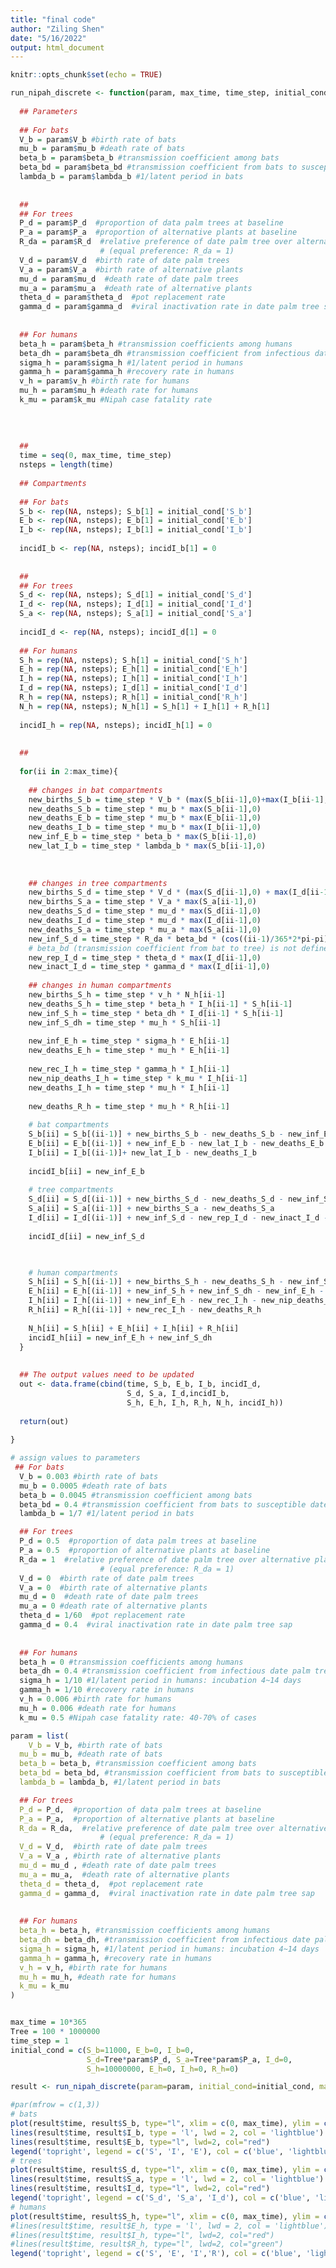 ```yaml
---
title: "final code"
author: "Ziling Shen"
date: "5/16/2022"
output: html_document
---
```


```r
knitr::opts_chunk$set(echo = TRUE)
```


```r
run_nipah_discrete <- function(param, max_time, time_step, initial_cond){
  
  ## Parameters
  
  ## For bats
  V_b = param$V_b #birth rate of bats
  mu_b = param$mu_b #death rate of bats
  beta_b = param$beta_b #transmission coefficient among bats
  beta_bd = param$beta_bd #transmission coefficient from bats to susceptible date palm trees
  lambda_b = param$lambda_b #1/latent period in bats
  
  
  ##
  ## For trees
  P_d = param$P_d  #proportion of data palm trees at baseline
  P_a = param$P_a  #proportion of alternative plants at baseline
  R_da = param$R_d  #relative preference of date palm tree over alternative plant 
                    # (equal preference: R_da = 1)
  V_d = param$V_d  #birth rate of date palm trees
  V_a = param$V_a  #birth rate of alternative plants
  mu_d = param$mu_d  #death rate of date palm trees
  mu_a = param$mu_a  #death rate of alternative plants
  theta_d = param$theta_d  #pot replacement rate 
  gamma_d = param$gamma_d  #viral inactivation rate in date palm tree sap
  
  
  ## For humans
  beta_h = param$beta_h #transmission coefficients among humans
  beta_dh = param$beta_dh #transmission coefficient from infectious date palm trees to humans
  sigma_h = param$sigma_h #1/latent period in humans
  gamma_h = param$gamma_h #recovery rate in humans
  v_h = param$v_h #birth rate for humans
  mu_h = param$mu_h #death rate for humans
  k_mu = param$k_mu #Nipah case fatality rate
  
  
  
  
  ##
  time = seq(0, max_time, time_step)
  nsteps = length(time)
  
  ## Compartments 
  
  ## For bats
  S_b <- rep(NA, nsteps); S_b[1] = initial_cond['S_b']
  E_b <- rep(NA, nsteps); E_b[1] = initial_cond['E_b']
  I_b <- rep(NA, nsteps); I_b[1] = initial_cond['I_b']
  
  incidI_b <- rep(NA, nsteps); incidI_b[1] = 0
  
  
  ##
  ## For trees
  S_d <- rep(NA, nsteps); S_d[1] = initial_cond['S_d']
  I_d <- rep(NA, nsteps); I_d[1] = initial_cond['I_d']
  S_a <- rep(NA, nsteps); S_a[1] = initial_cond['S_a']
  
  incidI_d <- rep(NA, nsteps); incidI_d[1] = 0
  
  ## For humans 
  S_h = rep(NA, nsteps); S_h[1] = initial_cond['S_h']
  E_h = rep(NA, nsteps); E_h[1] = initial_cond['E_h']
  I_h = rep(NA, nsteps); I_h[1] = initial_cond['I_h']
  I_d = rep(NA, nsteps); I_d[1] = initial_cond['I_d']
  R_h = rep(NA, nsteps); R_h[1] = initial_cond['R_h']
  N_h = rep(NA, nsteps); N_h[1] = S_h[1] + I_h[1] + R_h[1]
  
  incidI_h = rep(NA, nsteps); incidI_h[1] = 0
  
  
  ##
  
  for(ii in 2:max_time){
    
    ## changes in bat compartments
    new_births_S_b = time_step * V_b * (max(S_b[ii-1],0)+max(I_b[ii-1],0))
    new_deaths_S_b = time_step * mu_b * max(S_b[ii-1],0)
    new_deaths_E_b = time_step * mu_b * max(E_b[ii-1],0)
    new_deaths_I_b = time_step * mu_b * max(I_b[ii-1],0)
    new_inf_E_b = time_step * beta_b * max(S_b[ii-1],0)
    new_lat_I_b = time_step * lambda_b * max(S_b[ii-1],0)
    
    
    
    ## changes in tree compartments 
    new_births_S_d = time_step * V_d * (max(S_d[ii-1],0) + max(I_d[ii-1],0)) 
    new_births_S_a = time_step * V_a * max(S_a[ii-1],0)
    new_deaths_S_d = time_step * mu_d * max(S_d[ii-1],0)
    new_deaths_I_d = time_step * mu_d * max(I_d[ii-1],0)
    new_deaths_S_a = time_step * mu_a * max(S_a[ii-1],0)
    new_inf_S_d = time_step * R_da * beta_bd * (cos((ii-1)/365*2*pi-pi)+1)*0.5 * max(I_b[ii-1],0) * max(S_d[ii-1],0)
    # beta_bd (transmission coefficient from bat to tree) is not defined yet 
    new_rep_I_d = time_step * theta_d * max(I_d[ii-1],0)
    new_inact_I_d = time_step * gamma_d * max(I_d[ii-1],0)
    
    ## changes in human compartments 
    new_births_S_h = time_step * v_h * N_h[ii-1]
    new_deaths_S_h = time_step * beta_h * I_h[ii-1] * S_h[ii-1]
    new_inf_S_h = time_step * beta_dh * I_d[ii-1] * S_h[ii-1]
    new_inf_S_dh = time_step * mu_h * S_h[ii-1]
    
    new_inf_E_h = time_step * sigma_h * E_h[ii-1]
    new_deaths_E_h = time_step * mu_h * E_h[ii-1]
    
    new_rec_I_h = time_step * gamma_h * I_h[ii-1]
    new_nip_deaths_I_h = time_step * k_mu * I_h[ii-1]
    new_deaths_I_h = time_step * mu_h * I_h[ii-1]
    
    new_deaths_R_h = time_step * mu_h * R_h[ii-1]
    
    # bat compartments
    S_b[ii] = S_b[(ii-1)] + new_births_S_b - new_deaths_S_b - new_inf_E_b
    E_b[ii] = E_b[(ii-1)] + new_inf_E_b - new_lat_I_b - new_deaths_E_b
    I_b[ii] = I_b[(ii-1)]+ new_lat_I_b - new_deaths_I_b
    
    incidI_b[ii] = new_inf_E_b
    
    # tree compartments 
    S_d[ii] = S_d[(ii-1)] + new_births_S_d - new_deaths_S_d - new_inf_S_d + new_rep_I_d + new_inact_I_d
    S_a[ii] = S_a[(ii-1)] + new_births_S_a - new_deaths_S_a
    I_d[ii] = I_d[(ii-1)] + new_inf_S_d - new_rep_I_d - new_inact_I_d - new_deaths_I_d
    
    incidI_d[ii] = new_inf_S_d
  


    # human compartments
    S_h[ii] = S_h[(ii-1)] + new_births_S_h - new_deaths_S_h - new_inf_S_h - new_inf_S_dh
    E_h[ii] = E_h[(ii-1)] + new_inf_S_h + new_inf_S_dh - new_inf_E_h - new_deaths_E_h
    I_h[ii] = I_h[(ii-1)] + new_inf_E_h - new_rec_I_h - new_nip_deaths_I_h - new_deaths_I_h
    R_h[ii] = R_h[(ii-1)] + new_rec_I_h - new_deaths_R_h
    
    N_h[ii] = S_h[ii] + E_h[ii] + I_h[ii] + R_h[ii]
    incidI_h[ii] = new_inf_E_h + new_inf_S_dh
  }
  
  
  ## The output values need to be updated 
  out <- data.frame(cbind(time, S_b, E_b, I_b, incidI_d,
                          S_d, S_a, I_d,incidI_b,
                          S_h, E_h, I_h, R_h, N_h, incidI_h)) 
  
  return(out)
  
}
```


```r
# assign values to parameters
 ## For bats
  V_b = 0.003 #birth rate of bats
  mu_b = 0.0005 #death rate of bats
  beta_b = 0.0045 #transmission coefficient among bats
  beta_bd = 0.4 #transmission coefficient from bats to susceptible date palm trees
  lambda_b = 1/7 #1/latent period in bats

  ## For trees
  P_d = 0.5  #proportion of data palm trees at baseline
  P_a = 0.5  #proportion of alternative plants at baseline
  R_da = 1  #relative preference of date palm tree over alternative plant 
                    # (equal preference: R_da = 1)
  V_d = 0  #birth rate of date palm trees
  V_a = 0  #birth rate of alternative plants
  mu_d = 0  #death rate of date palm trees
  mu_a = 0 #death rate of alternative plants
  theta_d = 1/60  #pot replacement rate 
  gamma_d = 0.4  #viral inactivation rate in date palm tree sap
  
  
  ## For humans
  beta_h = 0 #transmission coefficients among humans
  beta_dh = 0.4 #transmission coefficient from infectious date palm trees to humans
  sigma_h = 1/10 #1/latent period in humans: incubation 4~14 days
  gamma_h = 1/10 #recovery rate in humans
  v_h = 0.006 #birth rate for humans
  mu_h = 0.006 #death rate for humans
  k_mu = 0.5 #Nipah case fatality rate: 40-70% of cases

param = list(
    V_b = V_b, #birth rate of bats
  mu_b = mu_b, #death rate of bats
  beta_b = beta_b, #transmission coefficient among bats
  beta_bd = beta_bd, #transmission coefficient from bats to susceptible date palm trees
  lambda_b = lambda_b, #1/latent period in bats

  ## For trees
  P_d = P_d,  #proportion of data palm trees at baseline
  P_a = P_a,  #proportion of alternative plants at baseline
  R_da = R_da,  #relative preference of date palm tree over alternative plant 
                    # (equal preference: R_da = 1)
  V_d = V_d,  #birth rate of date palm trees
  V_a = V_a , #birth rate of alternative plants
  mu_d = mu_d , #death rate of date palm trees
  mu_a = mu_a,  #death rate of alternative plants
  theta_d = theta_d,  #pot replacement rate 
  gamma_d = gamma_d,  #viral inactivation rate in date palm tree sap
  
  
  ## For humans
  beta_h = beta_h, #transmission coefficients among humans
  beta_dh = beta_dh, #transmission coefficient from infectious date palm trees to humans
  sigma_h = sigma_h, #1/latent period in humans: incubation 4~14 days
  gamma_h = gamma_h, #recovery rate in humans
  v_h = v_h, #birth rate for humans
  mu_h = mu_h, #death rate for humans
  k_mu = k_mu
)


max_time = 10*365 
Tree = 100 * 1000000
time_step = 1 
initial_cond = c(S_b=11000, E_b=0, I_b=0,
                 S_d=Tree*param$P_d, S_a=Tree*param$P_a, I_d=0,
                 S_h=10000000, E_h=0, I_h=0, R_h=0)

result <- run_nipah_discrete(param=param, initial_cond=initial_cond, max_time=max_time, time_step=1)


```



```r
#par(mfrow = c(1,3))
# bats
plot(result$time, result$S_b, type="l", xlim = c(0, max_time), ylim = c(0, max(result$S_b, na.rm= TRUE)), lwd=2, col="blue", xlab = 'time', ylab = 'number', main = "bats")
lines(result$time, result$I_b, type = 'l', lwd = 2, col = 'lightblue')
lines(result$time, result$E_b, type="l", lwd=2, col="red")
legend('topright', legend = c('S', 'I', 'E'), col = c('blue', 'lightblue', 'red'), bty = 'n', pch = 15, ncol = 1)
# trees
plot(result$time, result$S_d, type="l", xlim = c(0, max_time), ylim = c(0, max(result$S_d, na.rm= TRUE)), lwd=2, col="blue", xlab = 'time', ylab = 'number', main = "trees")
lines(result$time, result$S_a, type = 'l', lwd = 2, col = 'lightblue')
lines(result$time, result$I_d, type="l", lwd=2, col="red")
legend('topright', legend = c('S_d', 'S_a', 'I_d'), col = c('blue', 'lightblue', 'red'), bty = 'n', pch = 15, ncol = 1)
# humans
plot(result$time, result$S_h, type="l", xlim = c(0, max_time), ylim = c(0, 100000000), lwd=2, col="blue", xlab = 'time', ylab = 'number', main = "humans")
#lines(result$time, result$E_h, type = 'l', lwd = 2, col = 'lightblue')
#lines(result$time, result$I_h, type="l", lwd=2, col="red")
#lines(result$time, result$R_h, type="l", lwd=2, col="green")
legend('topright', legend = c('S', 'E', 'I','R'), col = c('blue', 'lightblue', 'red','green'), bty = 'n', pch = 15, ncol = 1)

```

















